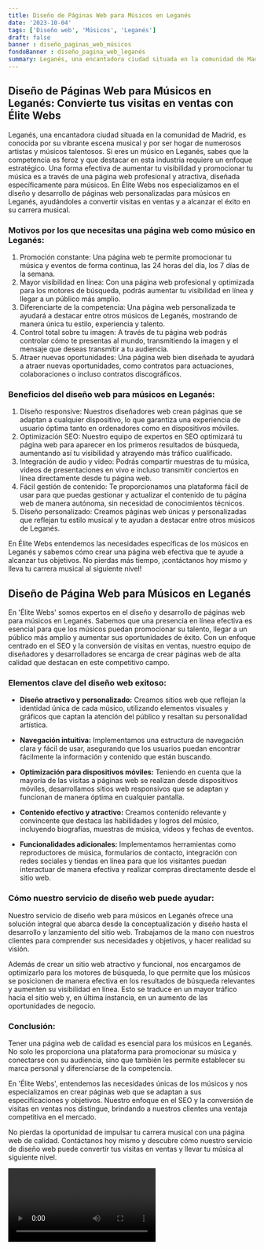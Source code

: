 ```yaml
---
title: Diseño de Páginas Web para Músicos en Leganés
date: '2023-10-04'
tags: ['Diseño web', 'Músicos', 'Leganés']
draft: false
banner : diseño_paginas_web_músicos
fondoBanner : diseño_pagina_web_leganés
summary: Leganés, una encantadora ciudad situada en la comunidad de Madrid, es conocida por su vibrante escena musical y por ser hogar de numerosos artistas y músicos talentosos. Si eres un músico en Leganés, sabes que la competencia es feroz y que destacar en esta industria requiere un enfoque estratégico. Una forma efectiva de aumentar tu visibilidad y promocionar tu música es a través de una página web profesional y atractiva, diseñada específicamente para músicos. En Élite Webs nos especializamos en el diseño y desarrollo de páginas web personalizadas para músicos en Leganés, ayudándoles a convertir visitas en ventas y a alcanzar el éxito en su carrera musical.
---
```


## Diseño de Páginas Web para Músicos en Leganés: Convierte tus visitas en ventas con Élite Webs

Leganés, una encantadora ciudad situada en la comunidad de Madrid, es conocida por su vibrante escena musical y por ser hogar de numerosos artistas y músicos talentosos. Si eres un músico en Leganés, sabes que la competencia es feroz y que destacar en esta industria requiere un enfoque estratégico. Una forma efectiva de aumentar tu visibilidad y promocionar tu música es a través de una página web profesional y atractiva, diseñada específicamente para músicos. En Élite Webs nos especializamos en el diseño y desarrollo de páginas web personalizadas para músicos en Leganés, ayudándoles a convertir visitas en ventas y a alcanzar el éxito en su carrera musical.

### Motivos por los que necesitas una página web como músico en Leganés:
1. Promoción constante: Una página web te permite promocionar tu música y eventos de forma continua, las 24 horas del día, los 7 días de la semana.
2. Mayor visibilidad en línea: Con una página web profesional y optimizada para los motores de búsqueda, podrás aumentar tu visibilidad en línea y llegar a un público más amplio.
3. Diferenciarte de la competencia: Una página web personalizada te ayudará a destacar entre otros músicos de Leganés, mostrando de manera única tu estilo, experiencia y talento.
4. Control total sobre tu imagen: A través de tu página web podrás controlar cómo te presentas al mundo, transmitiendo la imagen y el mensaje que deseas transmitir a tu audiencia.
5. Atraer nuevas oportunidades: Una página web bien diseñada te ayudará a atraer nuevas oportunidades, como contratos para actuaciones, colaboraciones o incluso contratos discográficos.

### Beneficios del diseño web para músicos en Leganés:
1. Diseño responsive: Nuestros diseñadores web crean páginas que se adaptan a cualquier dispositivo, lo que garantiza una experiencia de usuario óptima tanto en ordenadores como en dispositivos móviles.
2. Optimización SEO: Nuestro equipo de expertos en SEO optimizará tu página web para aparecer en los primeros resultados de búsqueda, aumentando así tu visibilidad y atrayendo más tráfico cualificado.
3. Integración de audio y video: Podrás compartir muestras de tu música, videos de presentaciones en vivo e incluso transmitir conciertos en línea directamente desde tu página web.
4. Fácil gestión de contenido: Te proporcionamos una plataforma fácil de usar para que puedas gestionar y actualizar el contenido de tu página web de manera autónoma, sin necesidad de conocimientos técnicos.
5. Diseño personalizado: Creamos páginas web únicas y personalizadas que reflejan tu estilo musical y te ayudan a destacar entre otros músicos de Leganés.

En Élite Webs entendemos las necesidades específicas de los músicos en Leganés y sabemos cómo crear una página web efectiva que te ayude a alcanzar tus objetivos. No pierdas más tiempo, ¡contáctanos hoy mismo y lleva tu carrera musical al siguiente nivel!

<GifSeo />

<Cta />

## Diseño de Página Web para Músicos en Leganés

En 'Élite Webs' somos expertos en el diseño y desarrollo de páginas web para músicos en Leganés. Sabemos que una presencia en línea efectiva es esencial para que los músicos puedan promocionar su talento, llegar a un público más amplio y aumentar sus oportunidades de éxito. Con un enfoque centrado en el SEO y la conversión de visitas en ventas, nuestro equipo de diseñadores y desarrolladores se encarga de crear páginas web de alta calidad que destacan en este competitivo campo.

### Elementos clave del diseño web exitoso:

- **Diseño atractivo y personalizado:** Creamos sitios web que reflejan la identidad única de cada músico, utilizando elementos visuales y gráficos que captan la atención del público y resaltan su personalidad artística.

- **Navegación intuitiva:** Implementamos una estructura de navegación clara y fácil de usar, asegurando que los usuarios puedan encontrar fácilmente la información y contenido que están buscando. 

- **Optimización para dispositivos móviles:** Teniendo en cuenta que la mayoría de las visitas a páginas web se realizan desde dispositivos móviles, desarrollamos sitios web responsivos que se adaptan y funcionan de manera óptima en cualquier pantalla.

- **Contenido efectivo y atractivo:** Creamos contenido relevante y convincente que destaca las habilidades y logros del músico, incluyendo biografías, muestras de música, videos y fechas de eventos. 

- **Funcionalidades adicionales:** Implementamos herramientas como reproductores de música, formularios de contacto, integración con redes sociales y tiendas en línea para que los visitantes puedan interactuar de manera efectiva y realizar compras directamente desde el sitio web.

### Cómo nuestro servicio de diseño web puede ayudar:

Nuestro servicio de diseño web para músicos en Leganés ofrece una solución integral que abarca desde la conceptualización y diseño hasta el desarrollo y lanzamiento del sitio web. Trabajamos de la mano con nuestros clientes para comprender sus necesidades y objetivos, y hacer realidad su visión.

Además de crear un sitio web atractivo y funcional, nos encargamos de optimizarlo para los motores de búsqueda, lo que permite que los músicos se posicionen de manera efectiva en los resultados de búsqueda relevantes y aumenten su visibilidad en línea. Esto se traduce en un mayor tráfico hacia el sitio web y, en última instancia, en un aumento de las oportunidades de negocio.

### Conclusión:

Tener una página web de calidad es esencial para los músicos en Leganés. No solo les proporciona una plataforma para promocionar su música y conectarse con su audiencia, sino que también les permite establecer su marca personal y diferenciarse de la competencia.

En 'Élite Webs', entendemos las necesidades únicas de los músicos y nos especializamos en crear páginas web que se adaptan a sus especificaciones y objetivos. Nuestro enfoque en el SEO y la conversión de visitas en ventas nos distingue, brindando a nuestros clientes una ventaja competitiva en el mercado.

No pierdas la oportunidad de impulsar tu carrera musical con una página web de calidad. Contáctanos hoy mismo y descubre cómo nuestro servicio de diseño web puede convertir tus visitas en ventas y llevar tu música al siguiente nivel.

<Video />

<CtaBot job='Músicos' city='Leganés'/>

<Gmaps query='Leganés+españa+maps' />